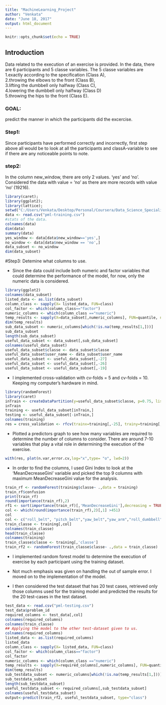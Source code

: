 ```yaml
---
title: "MachineLearning_Project"
author: "Venkata"
date: "June 18, 2017"
output: html_document
---
```


```r
knitr::opts_chunk$set(echo = TRUE)
```

## Introduction
Data related to the execution of an exercise is provided.
In the data, there are 6 participants and 5 classe variables. The 5 classe variables are    
1.exactly according to the specification (Class A),   
2.throwing the elbows to the front (Class B),   
3.lifting the dumbbell only halfway (Class C),   
4.lowering the dumbbell only halfway (Class D)   
5.throwing the hips to the front (Class E).   

### GOAL: 
predict the manner in which the participants did the excercise.

### Step1:

Since participants have performed correctly and incorrectly, first step above all would be to look at
all the participants and classA-variable to see if there are any noticeable points to note.

### step2:
In the column new_window, there are only 2 values. 'yes' and 'no'. Considered the data with value = 'no' as there are more records with value 'no' (19216).
```r
library(caret);
library(ggplot2);
library(lattice);
setwd("C:/Users/Venkata/Desktop/Personal/Coursera/Data_Science_Specialization/Machine_Learning/assignment");
data <- read.csv("pml-training.csv")
#stats of the data.
colnames(data)
dim(data)
summary(data)
yes_window <- data[data$new_window=='yes',]
no_window <- data[data$new_window == 'no',]
data_subset <- no_window
dim(data_subset)
```

#Step3: 
Detemine what columns to use.

- Since the data could include both numeric and factor variables that could determine the performance of the model, for now, 
only the numeric data is considered.

```r
library(ggplot2)
colnames(data_subset)
listed_data <- as.list(data_subset)
column_class <- sapply(X= listed_data, FUN=class)
col_factor <- which(column_class=="factor")
numeric_columns <- which(column_class =="numeric")
temp_results <- sapply(X=data_subset[,numeric_columns], FUN=quantile, na.rm = TRUE)
dim(temp_results)
sub_data_subset <- numeric_columns[which(!is.na(temp_results[1,]))]
sub_data_subset
length(sub_data_subset)
useful_data_subset <- data_subset[,sub_data_subset]
colnames(useful_data_subset)
useful_data_subset$classe <- data_subset$classe
useful_data_subset$user_name <- data_subset$user_name
useful_data_subset <- useful_data_subset[,-27]
useful_data_subset <- useful_data_subset[,-26]
useful_data_subset <- useful_data_subset[,-19]
```

- I implemented cross-validation with cv-folds = 5 and cv-folds = 10. Keeping my computer's hardware in mind.

```r
library(randomForest)
library(caret)
inTrain <- createDataPartition(y=useful_data_subset$classe, p=0.75, list=FALSE)
inTrain
training <- useful_data_subset[inTrain,]
testing <- useful_data_subset[-inTrain,]
colnames(training)
res = cross_validation <- rfcv(trainx=training[,-25], trainy=training[,25], cv.fold=5, step=0.5, recursive=FALSE)
```

- Plotted a predictors graph to see how many variables are required to determine the number of columns to consider. There are around 7-10 variables that play a vital role in determining the execution of the exercise.

```r
with(res, plot(n.var,error.cv,log="x",type= "o", lwd=2))
```

- In order to find the columns, I used Gini Index to look at the 'MeanDecreaseGini' variable and picked the top 9 columns with maximum MeanDecreaseGini value for the analysis.

```r
train_rf <- randomForest(training$classe~ .,data = training)
train_rf$confusion
print(train_rf)
round(importance(train_rf),2)
rf1 <- sort(importance(train_rf)[,'MeanDecreaseGini'],decreasing = TRUE)
col <- which(round(importance(train_rf),2)[,1] >451)
col
col <- c("roll_belt", "pitch_belt","yaw_belt","yaw_arm","roll_dumbbell","yaw_dumbbell","gyros_dumbbell_y","roll_forearm","pitch_forearm")
train_classe <- training[,col]
colnames(train_classe)
head(train_classe)
colnames(training)
train_classe$classe <- training[,'classe']
train_rf2 <- randomForest(train_classe$classe~ .,data = train_classe)

```

- I implemented random forest model to determine the execution of exercise by each participant using the training dataset.

- Not much emphasis was given on handling the out of sample error. I moved on to the implementation of the model.

- I then considered the test dataset that has 20 test cases, retrieved only those columns used for the training model and predicted the results for the 20 test-cases in the test dataset.

```r
test_data <- read.csv("pml-testing.csv")
test_data$problem_id
required_columns <- test_data[,col]
colnames(required_columns)
colnames(train_classe)
## Applying the model to the other test-dataset given to us.
colnames(required_columns)
listed_data <- as.list(required_columns)
listed_data
column_class <- sapply(X= listed_data, FUN=class)
col_factor <- which(column_class=="factor")
col_factor
numeric_columns <- which(column_class =="numeric")
temp_results <- sapply(X=required_columns[,numeric_columns], FUN=quantile, na.rm = TRUE)
dim(temp_results)
sub_testdata_subset <- numeric_columns[which(!is.na(temp_results[1,]))]
sub_testdata_subset
length(sub_testdata_subset)
useful_testdata_subset <- required_columns[,sub_testdata_subset]
colnames(useful_testdata_subset)
output<-predict(train_rf2, useful_testdata_subset, type="class")
```

